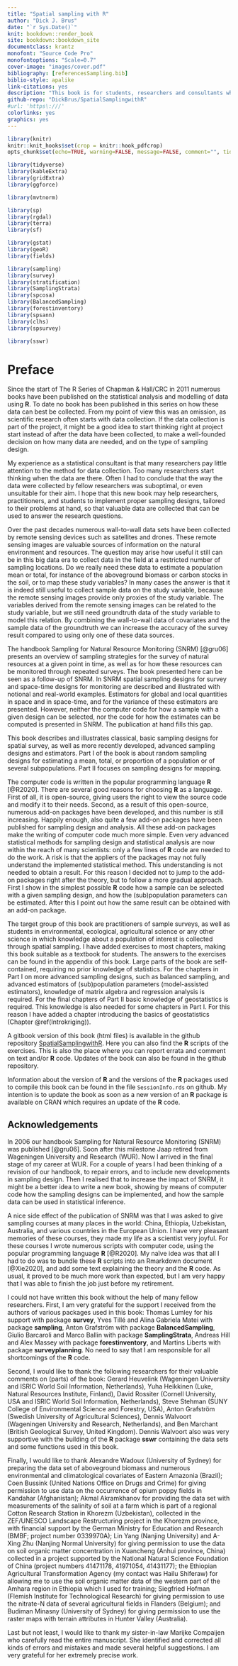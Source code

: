 ```yaml
---
title: "Spatial sampling with R"
author: "Dick J. Brus"
date: "`r Sys.Date()`"
knit: bookdown::render_book
site: bookdown::bookdown_site
documentclass: krantz
monofont: "Source Code Pro"
monofontoptions: "Scale=0.7"
cover-image: "images/cover.pdf"
bibliography: [referencesSampling.bib]
biblio-style: apalike
link-citations: yes
description: "This book is for students, researchers and consultants who would like to know how to collect spatial data, either for estimating parameters for the population or several subpopulations, or for mapping. How many data do we need, and how to select the population units? The book presents a wide overview of spatial sampling designs. Besides there is a chapter on designs for sampling in space and time for monitoring. The emphasis is not on the theory, but on how to implement sampling designs in R and on how the (sub)population parameters can be estimated from the sample."
github-repo: "DickBrus/SpatialSamplingwithR"
#url: 'https\:///'
colorlinks: yes
graphics: yes
---
```


```r
library(knitr)
knitr::knit_hooks$set(crop = knitr::hook_pdfcrop)
opts_chunk$set(echo=TRUE, warning=FALSE, message=FALSE, comment="", tidy=FALSE, crop=TRUE, out.width="80%", dpi=300, fig.width=7, fig.asp=1, fig.align="center")
```

```r
library(tidyverse)
library(kableExtra)
library(gridExtra)
library(ggforce)

library(mvtnorm)

library(sp)
library(rgdal)
library(terra)
library(sf)

library(gstat)
library(geoR)
library(fields)

library(sampling)
library(survey)
library(stratification)
library(SamplingStrata)
library(spcosa)
library(BalancedSampling)
library(forestinventory)
library(spsann)
library(clhs)
library(spsurvey)

library(sswr)
```
\frontmatter

# Preface {-}

Since the start of The R Series of Chapman & Hall/CRC in 2011 numerous books have been published on the statistical analysis and modelling of data using **R**. To date no book has been published in this series on how these data can best be collected. From my point of view this was an omission, as scientific research often starts with data collection. If the data collection is part of the project, it might be a good idea to start thinking right at project start instead of after the data have been collected, to make a well-founded decision on how many data are needed, and on the type of sampling design.

My experience as a statistical consultant is that many researchers pay little attention to the method for data collection. Too many researchers start thinking when the data are there. Often I had to conclude that the way the data were collected by fellow researchers was suboptimal, or even unsuitable for their aim. I hope that this new book may help researchers, practitioners, and students to implement proper sampling designs, tailored to their problems at hand, so that valuable data are collected that can be used to answer the research questions. 

Over the past decades numerous wall-to-wall data sets have been collected by remote sensing devices such as satellites and drones. These remote sensing images are valuable sources of information on the natural environment and resources. The question may arise how useful it still can be in this big data era to collect data in the field at a restricted number of sampling locations. Do we really need these data to estimate a population mean or total, for instance of the aboveground biomass or carbon stocks in the soil, or to map these study variables? In many cases the answer is that it is indeed still useful to collect sample data on the study variable, because the remote sensing images provide only proxies of the study variable. The variables derived from the remote sensing images can be related to the study variable, but we still need groundtruth data of the study variable to model this relation. By combining the wall-to-wall data of covariates and the sample data of the groundtruth we can increase the accuracy of the survey result compared to using only one of these data sources.

The handbook Sampling for Natural Resource Monitoring (SNRM) [@gru06] presents an overview of sampling strategies for the survey of natural resources at a given point in time, as well as for how these resources can be monitored through repeated surveys. The book presented here can be seen as a follow-up of SNRM. In SNRM spatial sampling designs for survey and space-time designs for monitoring are described and illustrated with notional and real-world examples. Estimators for global and local quantities in space and in space-time, and for the variance of these estimators are presented. However, neither the computer code for how a sample with a given design can be selected, nor the code for how the estimates can be computed is presented in SNRM. The publication at hand fills this gap.

This book describes and illustrates classical, basic sampling designs for spatial survey, as well as more recently developed, advanced sampling designs and estimators. Part I of the book is about random sampling designs for estimating a mean, total, or proportion of a population or of several subpopulations. Part II focuses on sampling designs for mapping.

The computer code is written in the popular programming language **R** [@R2020]. There are several good reasons for choosing **R** as a language. First of all, it is open-source, giving users the right to view the source code and modify it to their needs. Second, as a result of this open-source, numerous add-on packages have been developed, and this number is still increasing. Happily enough, also quite a few add-on packages have been published for sampling design and analysis. All these add-on packages make the writing of computer code much more simple. Even very advanced statistical methods for sampling design and statistical analysis are now within the reach of many scientists: only a few lines of **R** code are needed to do the work. A risk is that the appliers of the packages may not fully understand the implemented statistical method. This understanding is not needed to obtain a result. For this reason I decided not to jump to the add-on packages right after the theory, but to follow a more gradual approach. First I show in the simplest possible **R** code how a sample can be selected with a given sampling design, and how the (sub)population parameters can be estimated. After this I point out how the same result can be obtained with an add-on package.

The target group of this book are practitioners of sample surveys, as well as students in environmental, ecological, agricultural science or any other science in which knowledge about a population of interest is collected through spatial sampling. I have added exercises to most chapters, making this book suitable as a textbook for students. The answers to the exercises can be found in the appendix of this book. Large parts of the book are self-contained, requiring no prior knowledge of statistics. For the chapters in Part I on more advanced sampling designs, such as balanced sampling, and advanced estimators of (sub)population parameters (model-assisted estimators), knowledge of matrix algebra and regression analysis is required. For the final chapters of Part II basic knowledge of geostatistics is required. This knowledge is also needed for some chapters in Part I. For this reason I have added a chapter introducing the basics of geostatistics (Chapter \@ref(Introkriging)). 

A gitbook version of this book (html files) is available in the github repository [SpatialSamplingwithR]( https://github.com/DickBrus/SpatialSamplingwithR/tree/master). Here you can also find the **R** scripts of the exercises. This is also the place where you can report errata and comment on text and/or **R** code. Updates of the book can also be found in the github repository.

Information about the version of **R** and the versions of the **R** packages used to compile this book can be found in the file `SessionInfo.rds` on github. My intention is to update the book as soon as a new version of an **R** package is available on CRAN which requires an update of the **R** code.

## Acknowledgements {-}

In 2006 our handbook Sampling for Natural Resource Monitoring (SNRM) was published [@gru06]. Soon after this milestone Jaap retired from Wageningen University and Research (WUR). Now I arrived in the final stage of my career at WUR. For a couple of years I had been thinking of a revision of our handbook, to repair errors, and to include new developments in sampling design. Then I realised that to increase the impact of SNRM, it might be a better idea to write a new book, showing by means of computer code how the sampling designs can be implemented, and how the sample data can be used in statistical inference.

A nice side effect of the publication of SNRM was that I was asked to give sampling courses at many places in the world: China, Ethiopia, Uzbekistan, Australia, and various countries in the European Union. I have very pleasant memories of these courses, they made my life as a scientist very joyful. For these courses I wrote numerous scripts with computer code, using the popular programming language **R** [@R2020]. My na&iuml;ve idea was that all I had to do was to bundle these **R** scripts into an Rmarkdown document [@Xie2020], and add some text explaining the theory and the **R** code. As usual, it proved to be much more work than expected, but I am very happy that I was able to finish the job just before my retirement. 

I could not have written  this book without the help of many fellow researchers. First, I am very grateful for the support I received from the authors of various packages used in this book: Thomas Lumley for his support with package **survey**, Yves Till&eacute; and Alina Gabriela Matei with package **sampling**, Anton Grafstr&ouml;m with package **BalancedSampling**, Giulio Barcaroli and Marco Ballin with package **SamplingStrata**, Andreas Hill and Alex Massey with package **forestinventory**, and Martins Liberts with package **surveyplanning**. No need to say that I am responsible for all shortcomings of the **R** code. 

Second, I would like to thank the following researchers for their valuable comments on (parts) of the book: Gerard Heuvelink (Wageningen University and ISRIC World Soil Information, Netherlands), Yuha Heikkinen (Luke, Natural Resources Institute, Finland), David Rossiter (Cornell University, USA and ISRIC World Soil Information, Netherlands),  Steve Stehman (SUNY College of Environmental Science and Forestry, USA), Anton Grafstr&ouml;m (Swedish University of Agricultural Sciences), Dennis Walvoort (Wageningen University and Research, Netherlands), and Ben Marchant (British Geological Survey, United Kingdom). Dennis Walvoort also was very supportive with the building of the **R** package **sswr** containing the data sets and some functions used in this book.

Finally, I  would like to thank Alexandre Wadoux (University of Sydney) for preparing the data set of aboveground biomass and numerous environmental and climatological covariates of Eastern Amazonia (Brazil); Coen Bussink (United Nations Office on Drugs and Crime) for giving permission to use data on the occurrence of opium poppy fields in Kandahar (Afghanistan); Akmal Akramkhanov for providing the data set with measurements of the salinity of soil at a farm which is part of a regional Cotton Research Station in Khorezm (Uzbekistan), collected in the ZEF/UNESCO Landscape Restructuring project in the Khorezm province, with financial support by the German Ministry for Education and Research (BMBF; project number 0339970A); Lin Yang (Nanjing University) and A-Xing Zhu (Nanjing Normal University) for giving permission to use the data on soil organic matter concentration in Xuancheng (Anhui province, China) collected in a project supported by the National Natural Science Foundation of China (project numbers 41471178, 41971054, 41431177); the Ethiopian Agricultural Transformation Agency (my contact was  Hailu Shiferaw) for allowing me to use the soil organic matter data of the western part of the Amhara region  in Ethiopia which I used for training; Siegfried Hofman (Flemish Institute for Technological Research) for giving permission to use the nitrate-N data of several agricultural fields in Flanders (Belgium); and Budiman Minasny (University of Sydney) for giving permission to use the raster maps with terrain attributes in Hunter Valley (Australia).

Last but not least, I would like to thank my sister-in-law Marijke Compaijen who carefully read the entire manuscript. She identified and corrected all kinds of errors and mistakes and made several helpful suggestions. I am very grateful for her extremely precise work.

\mainmatter
